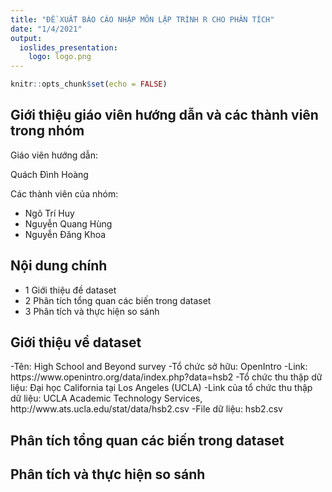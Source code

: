 ```yaml
---
title: "ĐỀ XUẤT BÁO CÁO NHẬP MÔN LẬP TRÌNH R CHO PHÂN TÍCH"
date: "1/4/2021"
output:
  ioslides_presentation:
    logo: logo.png
---
```


```r
knitr::opts_chunk$set(echo = FALSE)
```

## Giới thiệu giáo viên hướng dẫn và các thành viên trong nhóm
Giáo viên hướng dẫn:

Quách Đình Hoàng

Các thành viên của nhóm:

- Ngô Trí Huy
- Nguyễn Quang Hùng
- Nguyễn Đăng Khoa

## Nội dung chính

- 1 Giới thiệu đề dataset
- 2 Phân tích tổng quan các biến trong dataset
- 3 Phân tích và thực hiện so sánh

## Giới thiệu về dataset

-Tên: High School and Beyond survey
-Tổ chức sở hữu: OpenIntro
-Link: https://www.openintro.org/data/index.php?data=hsb2
-Tổ chức thu thập dữ liệu: Đại học California tại Los Angeles (UCLA)
-Link của tổ chức thu thập dữ liệu: UCLA Academic Technology Services, http://www.ats.ucla.edu/stat/data/hsb2.csv
-File dữ liệu: hsb2.csv

## Phân tích tổng quan các biến trong dataset

## Phân tích và thực hiện so sánh
